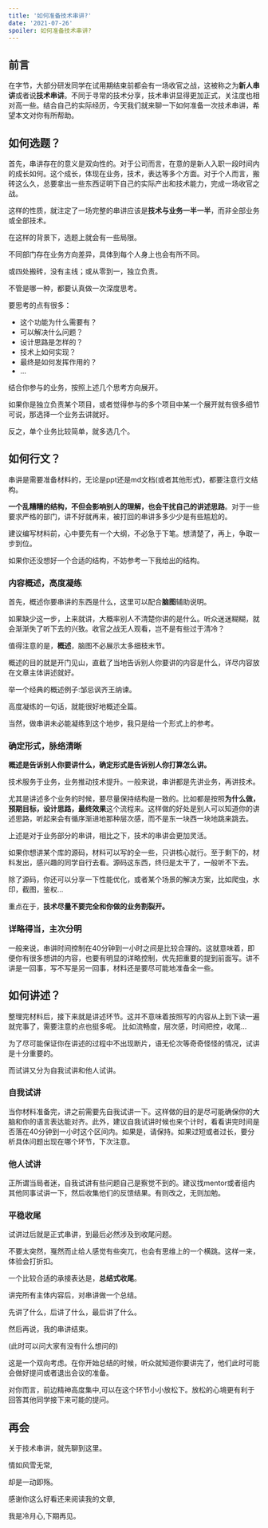 ```yaml
---
title: '如何准备技术串讲?'
date: '2021-07-26'
spoiler: 如何准备技术串讲?
---
```



## 前言

在字节，大部分研发同学在试用期结束前都会有一场收官之战，这被称之为**新人串讲**或者说**技术串讲**。不同于寻常的技术分享，技术串讲显得更加正式，关注度也相对高一些。结合自己的实际经历，今天我们就来聊一下如何准备一次技术串讲，希望本文对你有所帮助。

## 如何选题？

首先，串讲存在的意义是双向性的。对于公司而言，在意的是新人入职一段时间内的成长如何。这个成长，体现在业务，技术，表达等多个方面。对于个人而言，搬砖这么久，总要拿出一些东西证明下自己的实际产出和技术能力，完成一场收官之战。

这样的性质，就注定了一场完整的串讲应该是**技术与业务一半一半**，而非全部业务或全部技术。

在这样的背景下，选题上就会有一些局限。

不同部门存在业务方向差异，具体到每个人身上也会有所不同。

或四处搬砖，没有主线；或从零到一，独立负责。

不管是哪一种，都要认真做一次深度思考。

要思考的点有很多：
- 这个功能为什么需要有？
- 可以解决什么问题？
- 设计思路是怎样的？
- 技术上如何实现？
- 最终是如何发挥作用的？
- ...

结合你参与的业务，按照上述几个思考方向展开。

如果你是独立负责某个项目，或者觉得参与的多个项目中某一个展开就有很多细节可说，那选择一个业务去讲就好。

反之，单个业务比较简单，就多选几个。

## 如何行文？
串讲是需要准备材料的，无论是ppt还是md文档(或者其他形式)，都要注意行文结构。

**一个乱糟糟的结构，不但会影响别人的理解，也会干扰自己的讲述思路**。对于一些要求严格的部门，讲不好就再来，被打回的串讲多多少少是有些尴尬的。

建议编写材料前，心中要先有一个大纲，不必急于下笔。想清楚了，再上，争取一步到位。

如果你还没想好一个合适的结构，不妨参考一下我给出的结构。

### 内容概述，高度凝练

首先，概述你要串讲的东西是什么，这里可以配合**脑图**辅助说明。

如果缺少这一步，上来就讲，大概率别人不清楚你讲的是什么。听众迷迷糊糊，就会渐渐失了听下去的兴致。收官之战无人观看，岂不是有些过于清冷？

值得注意的是，**概述**，脑图不必展示太多细枝末节。

概述的目的就是开门见山，直截了当地告诉别人你要讲的内容是什么，详尽内容放在文章主体讲述就好。

举一个经典的概述例子:邹忌讽齐王纳谏。

高度凝练的一句话，就能很好地概述全篇。

当然，做串讲未必能凝练到这个地步，我只是给一个形式上的参考。

### 确定形式，脉络清晰
**概述是告诉别人你要讲什么，确定形式是告诉别人你打算怎么讲。**

技术服务于业务，业务推动技术提升。一般来说，串讲都是先讲业务，再讲技术。

尤其是讲述多个业务的时候，要尽量保持结构是一致的。比如都是按照**为什么做，预期目标，设计思路，最终效果**这个流程来。这样做的好处是别人可以知道你的讲述思路，听起来会有循序渐进地那种层次感，而不是东一块西一块地跳来跳去。

上述是对于业务部分的串讲，相比之下，技术的串讲会更加灵活。

如果你想讲某个库的源码，材料可以写的全一些，只讲核心就行。至于剩下的，材料发出，感兴趣的同学自行去看。源码这东西，终归是太干了，一般听不下去。

除了源码，你还可以分享一下性能优化，或者某个场景的解决方案，比如爬虫，水印，截图，鉴权...

重点在于，**技术尽量不要完全和你做的业务割裂开。**

### 详略得当，主次分明

一般来说，串讲时间控制在40分钟到一小时之间是比较合理的。这就意味着，即便你有很多想讲的内容，也要有明显的详略控制，优先把重要的提到前面写。讲不讲是一回事，写不写是另一回事，材料还是要尽可能地准备全一些。

## 如何讲述？

整理完材料后，接下来就是讲述环节。这并不意味着按照写的内容从上到下读一遍就完事了，需要注意的点也挺多呢。
比如流畅度，层次感，时间把控，收尾...

为了尽可能保证你在讲述的过程中不出现断片，语无伦次等奇奇怪怪的情况，试讲是十分重要的。

而试讲又分为自我试讲和他人试讲。

### 自我试讲

当你材料准备完，讲之前需要先自我试讲一下。这样做的目的是尽可能确保你的大脑和你的语言表达能对齐。此外，建议自我试讲时候也来个计时，看看讲完时间是否落在40分钟到一小时这个区间内。如果是，请保持。如果过短或者过长，要分析具体问题出现在哪个环节，下次注意。


### 他人试讲
正所谓当局者迷，自我试讲有些问题自己是察觉不到的。建议找mentor或者组内其他同事试讲一下，然后收集他们的反馈结果。有则改之，无则加勉。

### 平稳收尾
试讲过后就是正式串讲，到最后必然涉及到收尾问题。

不要太突然，戛然而止给人感觉有些突兀，也会有思维上的一个横跳。这样一来，体验会打折扣。

一个比较合适的承接表达是，**总结式收尾**。

讲完所有主体内容后，对串讲做一个总结。

先讲了什么，后讲了什么，最后讲了什么。

然后再说，我的串讲结束。

(此时可以问大家有没有什么想问的)

这是一个双向考虑。在你开始总结的时候，听众就知道你要讲完了，他们此时可能会做好提问或者退出会议的准备。

对你而言，前边精神高度集中,可以在这个环节小小放松下。放松的心境更有利于回答其他同学接下来可能的提问。

## 再会
关于技术串讲，就先聊到这里。

情如风雪无常,

却是一动即殇。

感谢你这么好看还来阅读我的文章,

我是冷月心,下期再见。